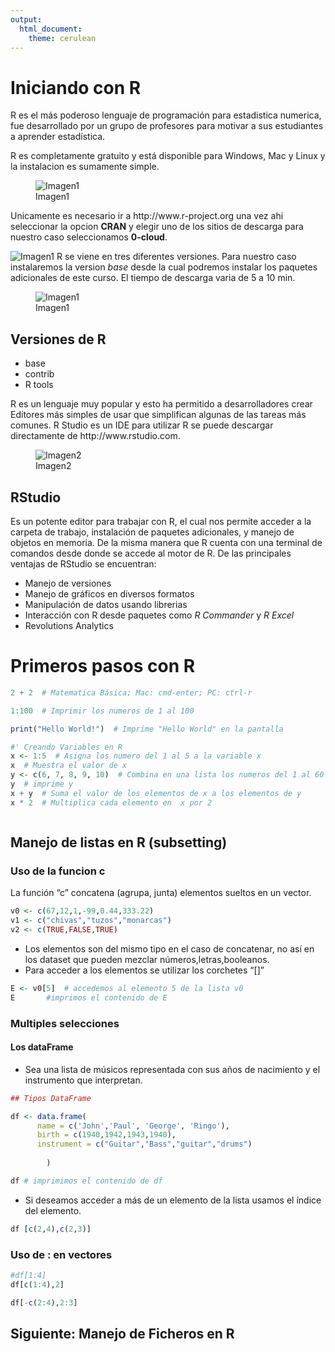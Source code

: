 ```yaml
---
output: 
  html_document: 
    theme: cerulean
---
```


# Iniciando con R
R es el más poderoso lenguaje de programación para estadistica numerica, fue desarrollado por un grupo de profesores para motivar a sus estudiantes a aprender estadística.

R es completamente gratuito y está disponible para Windows, Mac y Linux y la instalacion es sumamente simple.

![Imagen1](images/Introduccion/r-cran.png)

Unicamente es necesario ir a http://www.r-project.org una vez ahi seleccionar la opcion **CRAN** y elegir uno de los sitios de descarga para nuestro caso seleccionamos **0-cloud**.

![Imagen1](images/Introduccion/r-cran2.png)
R se viene en tres diferentes versiones. Para nuestro caso instalaremos la version *base* desde la cual podremos instalar los paquetes adicionales de este curso. El tiempo de descarga varia de 5 a 10 min.

![Imagen1](images/Introduccion/r-cran3.png)

## Versiones de R
- base   
- contrib   
- R tools   




R es un lenguaje muy popular y esto ha permitido a desarrolladores crear Editores más simples de usar que simplifican algunas de las  tareas más comunes.
R Studio es un IDE para utilizar R se puede descargar directamente de http://www.rstudio.com.

![Imagen2](images/Introduccion/rstudio1.png)

## RStudio

Es un potente editor para trabajar con R, el cual nos permite acceder a la carpeta de trabajo, instalación de paquetes adicionales, y manejo de objetos en memoria.
De la misma manera que R cuenta con una terminal de comandos desde donde se accede al motor de R. De las principales ventajas de RStudio se encuentran:

* Manejo de versiones
* Manejo de gráficos en diversos formatos
* Manipulación de datos usando librerias
* Interacción con R desde paquetes como *R Commander* y *R Excel*
* Revolutions Analytics

# Primeros pasos con R

```r
2 + 2  # Matematica Básica; Mac: cmd-enter; PC: ctrl-r

1:100  # Imprimir los numeros de 1 al 100

print("Hello World!")  # Imprime "Hello World" en la pantalla

#' Creando Variables en R
x <- 1:5  # Asigna los numero del 1 al 5 a la variable x
x  # Muestra el valor de x
y <- c(6, 7, 8, 9, 10)  # Combina en una lista los numeros del 1 al 60 a y
y  # imprime y
x + y  # Suma el valor de los elementos de x a los elementos de y
x * 2  # Multiplica cada elemento en  x por 2



```
## Manejo de listas en R (subsetting)

### Uso de la funcion **c**
La función "c" concatena (agrupa, junta) elementos sueltos en un vector.
```r
v0 <- c(67,12,1,-99,0.44,333.22)
v1 <- c("chivas","tuzos","monarcas")
v2 <- c(TRUE,FALSE,TRUE)
```



- Los elementos son del mismo tipo en el caso de concatenar, no así en los dataset que pueden mezclar números,letras,booleanos.
- Para acceder a los elementos se utilizar los corchetes "[]"
```r
E <- v0[5]  # accedemos al elemento 5 de la lista v0
E       #imprimos el contenido de E
```



### Multiples selecciones 

#### Los dataFrame

- Sea una lista de músicos representada con sus años de nacimiento y el instrumento que interpretan.
```r

## Tipos DataFrame

df <- data.frame(
      name = c('John','Paul', 'George', 'Ringo'),
      birth = c(1940,1942,1943,1940),
      instrument = c("Guitar","Bass","guitar","drums")
      
        )

df # imprimimos el contenido de df
```

- Si deseamos acceder a más de un elemento de la lista usamos el índice del elemento.
```r

df [c(2,4),c(2,3)]
```
### Uso de $:$ en vectores
```r
#df[1:4]
df[c(1:4),2]
```

```r
df[-c(2:4),2:3]
```



## Siguiente: Manejo de Ficheros en R

